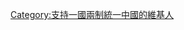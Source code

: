 {{Userbox
|border-c = #6ef7a7
|id-c = #6ef7a7
|id-s = 14
|id = 一國兩制
|info-c = #c5fcdc
|info-s = 10
|info = <div class="center">這个用戶主张或支持<br/>以'''[[一國兩制]]'''方式統一中國</div>
}}
<includeonly>[[Category:支持一國兩制統一中國的維基人|{{PAGENAME}}]]</includeonly><noinclude>
[[Category:支持一國兩制統一中國的維基人]]
</noinclude>